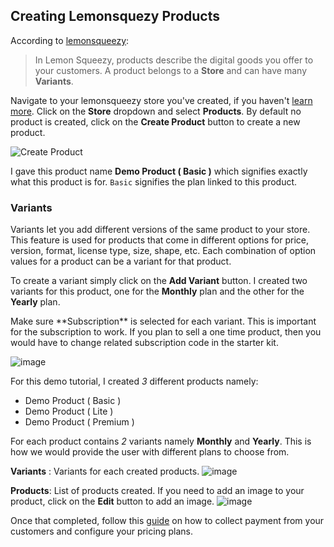 
## Creating Lemonsquezy Products

According to [lemonsqueezy](https://docs.lemonsqueezy.com/api/products):

> In Lemon Squeezy, products describe the digital goods you offer to your customers. A product belongs to a **Store** and can have many **Variants**.

Navigate to your lemonsqueezy store you've created, if you haven't [learn more](/lemonsqueezy/store). Click on the **Store** dropdown and select **Products**. By default no product is created, click on the **Create Product** button to create a new product.

![Create Product](/images/screenshots/ls-pc.png)

I gave this product name **Demo Product ( Basic )** which signifies exactly what this product is for. `Basic` signifies the plan linked to this product.

### Variants

Variants let you add different versions of the same product to your store. This feature is used for products that come in different options for price, version, format, license type, size, shape, etc. Each combination of option values for a product can be a variant for that product.

To create a variant simply click on the **Add Variant** button. I created two variants for this product, one for the **Monthly** plan and the other for the **Yearly** plan.

<Callout type="warning">
  Make sure **Subscription** is selected for each variant. This is important for
  the subscription to work. If you plan to sell a one time product, then you
  would have to change related subscription code in the starter kit.
</Callout>

![image](/images/screenshots/ls-vc.png)

For this demo tutorial, I created _3_ different products namely:

- Demo Product ( Basic )
- Demo Product ( Lite )
- Demo Product ( Premium )

For each product contains _2_ variants namely **Monthly** and **Yearly**. This is how we would provide the user with different plans to choose from.

**Variants** : Variants for each created products.
![image](/images/screenshots/ls-vc-2.png)

**Products**: List of products created. If you need to add an image to your product, click on the **Edit** button to add an image.
![image](/images/screenshots/ls-pc-2.png)

Once that completed, follow this [guide](/payments#collecting-payment) on how to collect payment from your customers and configure your pricing plans.
